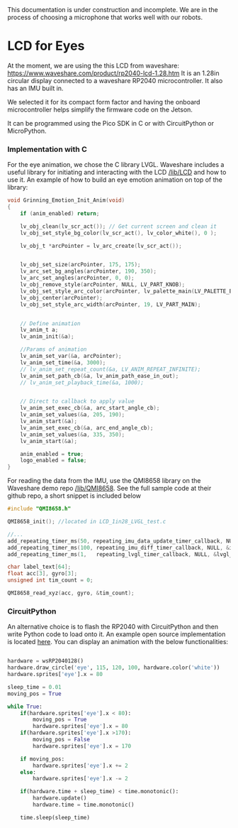 
<Callout type="warning" emoji="⚠️">
  This documentation is under construction and incomplete. We are in the process
  of choosing a microphone that works well with our robots.
</Callout>

# LCD for Eyes

At the moment, we are using the this LCD from waveshare: https://www.waveshare.com/product/rp2040-lcd-1.28.htm
It is an 1.28in circular display connected to a waveshare RP2040 microcontroller. It also has an IMU built in.

We selected it for its compact form factor and having the onboard microcontroller helps simplify the firmware code on the Jetson.

It can be programmed using the Pico SDK in C or with CircuitPython or MicroPython.


### Implementation with C
For the eye animation, we chose the C library LVGL. Waveshare includes a useful library for initiating and interacting with the LCD
[/lib/LCD](https://github.com/waveshareteam/RP2040-Touch-LCD-1.28/tree/main/c/lib/LCD) and how to use it.
An example of how to build an eye emotion animation on top of the library:

```c
void Grinning_Emotion_Init_Anim(void)
{
    if (anim_enabled) return;

    lv_obj_clean(lv_scr_act()); // Get current screen and clean it
    lv_obj_set_style_bg_color(lv_scr_act(), lv_color_white(), 0 );

    lv_obj_t *arcPointer = lv_arc_create(lv_scr_act());


    lv_obj_set_size(arcPointer, 175, 175);
    lv_arc_set_bg_angles(arcPointer, 190, 350);
    lv_arc_set_angles(arcPointer, 0, 0);
    lv_obj_remove_style(arcPointer, NULL, LV_PART_KNOB);
    lv_obj_set_style_arc_color(arcPointer, lv_palette_main(LV_PALETTE_BROWN), 0);
    lv_obj_center(arcPointer);
    lv_obj_set_style_arc_width(arcPointer, 19, LV_PART_MAIN);


    // Define animation
    lv_anim_t a;
    lv_anim_init(&a);

    //Params of animation
    lv_anim_set_var(&a, arcPointer);
    lv_anim_set_time(&a, 3000);
    // lv_anim_set_repeat_count(&a, LV_ANIM_REPEAT_INFINITE);
    lv_anim_set_path_cb(&a, lv_anim_path_ease_in_out);
    // lv_anim_set_playback_time(&a, 1000);


    // Direct to callback to apply value
    lv_anim_set_exec_cb(&a, arc_start_angle_cb);
    lv_anim_set_values(&a, 205, 190);
    lv_anim_start(&a);
    lv_anim_set_exec_cb(&a, arc_end_angle_cb);
    lv_anim_set_values(&a, 335, 350);
    lv_anim_start(&a);

    anim_enabled = true;
    logo_enabled = false;
}
```




For reading the data from the IMU, use the QMI8658 library on the Waveshare demo repo [/lib/QMI8658](https://github.com/waveshareteam/RP2040-Touch-LCD-1.28/tree/main/c/lib/QMI8658).
See the full sample code at their github repo, a short snippet is included below

```c
#include "QMI8658.h"

QMI8658_init(); //located in LCD_1in28_LVGL_test.c

//...
add_repeating_timer_ms(50, repeating_imu_data_update_timer_callback, NULL, &imu_data_update_timer);
add_repeating_timer_ms(100, repeating_imu_diff_timer_callback, NULL, &imu_diff_timer);
add_repeating_timer_ms(1,   repeating_lvgl_timer_callback, NULL, &lvgl_timer);

char label_text[64];
float acc[3], gyro[3];
unsigned int tim_count = 0;

QMI8658_read_xyz(acc, gyro, &tim_count);

```

### CircuitPython

An alternative choice is to flash the RP2040 with CircuitPython and then write Python code to load onto it. An example open source implementation is located [here](https://github.com/aedile/circuit_python_wsRP2040128 ).
You can display an animation with the below functionalities:

```python

hardware = wsRP2040128()
hardware.draw_circle('eye', 115, 120, 100, hardware.color('white'))
hardware.sprites['eye'].x = 80

sleep_time = 0.01
moving_pos = True

while True:
    if(hardware.sprites['eye'].x < 80):
        moving_pos = True
        hardware.sprites['eye'].x = 80
    if(hardware.sprites['eye'].x >170):
        moving_pos = False
        hardware.sprites['eye'].x = 170

    if moving_pos:
        hardware.sprites['eye'].x += 2
    else:
        hardware.sprites['eye'].x -= 2

    if(hardware.time + sleep_time) < time.monotonic():
        hardware.update()
        hardware.time = time.monotonic()

    time.sleep(sleep_time)

```
